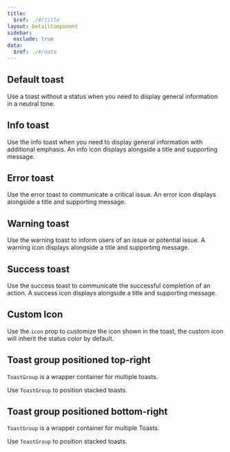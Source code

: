 ```yaml
---
title:
  $ref: ./#/title
layout: DetailComponent
sidebar:
  exclude: true
data:
  $ref: ./#/data
---
```


<LivePreviewControls>
<LivePreview componentName="toast" exampleName="Default" >

## Default toast

Use a toast without a status when you need to display general information in a neutral tone.

</LivePreview>

<LivePreview componentName="toast" exampleName="Info" >

## Info toast

Use the info toast when you need to display general information with additional emphasis. An info icon displays alongside a title and supporting message.

</LivePreview>

<LivePreview componentName="toast" exampleName="Error" >

## Error toast

Use the error toast to communicate a critical issue. An error icon displays alongside a title and supporting message.

</LivePreview>

<LivePreview componentName="toast" exampleName="Warning" >

## Warning toast

Use the warning toast to inform users of an issue or potential issue. A warning icon displays alongside a title and supporting message.

</LivePreview>

<LivePreview componentName="toast" exampleName="Success" >

## Success toast

Use the success toast to communicate the successful completion of an action. A success icon displays alongside a title and supporting message.

</LivePreview>

<LivePreview componentName="toast" exampleName="CustomIcon" >

## Custom Icon

Use the `icon` prop to customize the icon shown in the toast, the custom icon will inherit the status color by default.

</LivePreview>
<LivePreview componentName="toast" exampleName="ToastGroupTop" >

## Toast group positioned top-right

`ToastGroup` is a wrapper container for multiple toasts.

Use `ToastGroup` to position stacked toasts.

</LivePreview>

<LivePreview componentName="toast" exampleName="ToastGroupBottom" >

## Toast group positioned bottom-right

`ToastGroup` is a wrapper container for multiple Toasts.

Use `ToastGroup` to position stacked toasts.

</LivePreview>
</LivePreviewControls>
